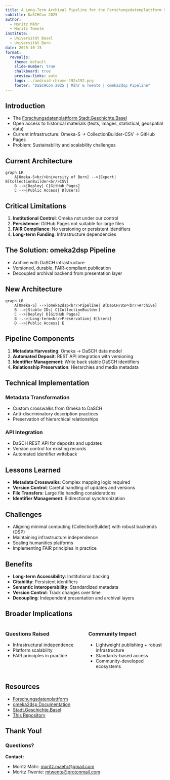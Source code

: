 ```yaml
---
title: A Long-Term Archival Pipeline for the Forschungsdatenplattform Stadt.Geschichte.Basel
subtitle: DaSCHCon 2025
author:
  - Moritz Mähr
  - Moritz Twente
institute:
  - Universität Basel
  - Universität Bern
date: 2025-10-15
format:
  revealjs:
    theme: default
    slide-number: true
    chalkboard: true
    preview-links: auto
    logo: ../android-chrome-192x192.png
    footer: "DaSCHCon 2025 | Mähr & Twente | omeka2dsp Pipeline"
---
```


## Introduction

::: {.incremental}
- The [Forschungsdatenplattform Stadt.Geschichte.Basel](https://forschung.stadtgeschichtebasel.ch)
- Open access to historical materials (texts, images, statistical, geospatial data)
- Current infrastructure: Omeka-S → CollectionBuilder-CSV → GitHub Pages
- Problem: Sustainability and scalability challenges
:::

## Current Architecture

```mermaid
graph LR
    A[Omeka-S<br/>University of Bern] -->|Export| B[CollectionBuilder<br/>CSV]
    B -->|Deploy| C[GitHub Pages]
    C -->|Public Access| D[Users]
```

## Critical Limitations

::: {.incremental}
1. **Institutional Control**: Omeka not under our control
2. **Persistence**: GitHub Pages not suitable for large files
3. **FAIR Compliance**: No versioning or persistent identifiers
4. **Long-term Funding**: Infrastructure dependencies
:::

## The Solution: omeka2dsp Pipeline

::: {.incremental}
- Archive with DaSCH infrastructure
- Versioned, durable, FAIR-compliant publication
- Decoupled archival backend from presentation layer
:::

## New Architecture

```mermaid
graph LR
    A[Omeka-S] -->|omeka2dsp<br/>Pipeline| B[DaSCH/DSP<br/>Archive]
    B -->|Stable IDs| C[CollectionBuilder]
    C -->|Deploy| D[GitHub Pages]
    B -.->|Long-term<br/>Preservation| E[Users]
    D -->|Public Access| E
```

## Pipeline Components

::: {.incremental}
1. **Metadata Harvesting**: Omeka → DaSCH data model
2. **Automated Deposit**: REST API integration with versioning
3. **Identifier Management**: Write back stable DaSCH identifiers
4. **Relationship Preservation**: Hierarchies and media metadata
:::

## Technical Implementation

### Metadata Transformation
- Custom crosswalks from Omeka to DaSCH
- Anti-discriminatory description practices
- Preservation of hierarchical relationships

### API Integration
- DaSCH REST API for deposits and updates
- Version control for existing records
- Automated identifier writeback

## Lessons Learned

::: {.incremental}
- **Metadata Crosswalks**: Complex mapping logic required
- **Version Control**: Careful handling of updates and versions
- **File Transfers**: Large file handling considerations
- **Identifier Management**: Bidirectional synchronization
:::

## Challenges

::: {.incremental}
- Aligning minimal computing (CollectionBuilder) with robust backends (DSP)
- Maintaining infrastructure independence
- Scaling humanities platforms
- Implementing FAIR principles in practice
:::

## Benefits

::: {.incremental}
- **Long-term Accessibility**: Institutional backing
- **Citability**: Persistent identifiers
- **Semantic Interoperability**: Standardized metadata
- **Version Control**: Track changes over time
- **Decoupling**: Independent presentation and archival layers
:::

## Broader Implications

::: columns
::: {.column width="50%"}
### Questions Raised
- Infrastructural independence
- Platform scalability
- FAIR principles in practice
:::

::: {.column width="50%"}
### Community Impact
- Lightweight publishing + robust infrastructure
- Standards-based access
- Community-developed ecosystems
:::
:::

## Resources

::: {.nonincremental}
- [Forschungsdatenplattform](https://forschung.stadtgeschichtebasel.ch)
- [omeka2dsp Documentation](https://dokumentation.stadtgeschichtebasel.ch/omeka2dsp)
- [Stadt.Geschichte.Basel](https://stadtgeschichtebasel.ch)
- [This Repository](https://github.com/maehr/daschcon2025-omeka2dsp)
:::

## Thank You!

### Questions?

::: {.nonincremental}
**Contact:**

- Moritz Mähr: [moritz.maehr@gmail.com](mailto:moritz.maehr@gmail.com)
- Moritz Twente: [mtwente@protonmail.com](mailto:mtwente@protonmail.com)
:::
